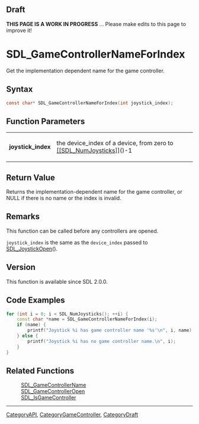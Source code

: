 
== Draft ==

'''THIS PAGE IS A WORK IN PROGRESS''' ... Please make edits to this page to improve it!


<!-- #*^*^*^*^*See https://wiki.libsdl.org/SGFunctions for details on editing this page*^*^*^*^* -->
= SDL_GameControllerNameForIndex =

Get the implementation dependent name for the game controller.

== Syntax ==

<syntaxhighlight lang='c'>
const char* SDL_GameControllerNameForIndex(int joystick_index);
</syntaxhighlight>

== Function Parameters ==

{|
|'''joystick_index'''
|the device_index of a device, from zero to [[[[SDL_NumJoysticks]]]]()-1
|}

== Return Value ==

Returns the implementation-dependent name for the game controller, or NULL
if there is no name or the index is invalid.



== Remarks ==

This function can be called before any controllers are opened.

<code>joystick_index</code> is the same as the <code>device_index</code>
passed to [[SDL_JoystickOpen]]().

== Version ==

This function is available since SDL 2.0.0.



== Code Examples ==

<syntaxhighlight lang='c++'>
for (int i = 0; i < SDL_NumJoysticks(); ++i) {
    const char *name = SDL_GameControllerNameForIndex(i);
    if (name) {
        printf("Joystick %i has game controller name '%s'\n", i, name);
    } else {
        printf("Joystick %i has no game controller name.\n", i);
    }
}
</syntaxhighlight>

== Related Functions ==

:[[SDL_GameControllerName]]
:[[SDL_GameControllerOpen]]
:[[SDL_IsGameController]]

----
[[CategoryAPI]], [[CategoryGameController]], [[CategoryDraft]]
<!-- #See the Style Guide for instructions on editing the footer. -->


